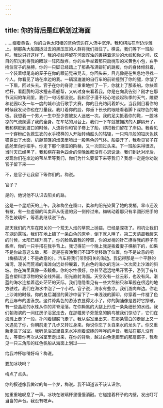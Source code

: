 ```yaml
---
---
---
```

title: 你的背后是红帆划过海面
---




……缀着黄昏。你的白色太阳帽的蓝色饰边在人流中沉浮。我和棋站在岸边沙滩上。朝那条大船围拢过去的黑压压的人群将我们挡住了。棋说，我们等下一班船吧。我说只好这样了。我的视线停留在河面浑浊的裹挟着泥沙的水线和你之间，炫目的阳光刺得我的眼球一阵阵酸疼。你的左手举着那只扁桃形的米黄色小包，右手拽住官子的胳膊，你的一只脚已经踏上了那条布满铆钉的跳板，你的身体倾斜着，一个装着绿尾鸟的笼子在你的眼前晃来晃去。你回头来，目光像是在焦急地寻找一个人。你看见了站在岸边的我。一辆湿漉漉的自行车的前轮撞到了你的腿，你皱了一下眉，回过头去。官子在你的脊背上重重地推了一下，你就上了那条船。你扶着栏杆，看翻腾的河水撞击着船帮，又转过身来看着我，你是在向我告别？刚才在那节沉闷的车厢里，我们一句话都没说。我和官子漫不经心地谈起秋季的天气，雕塑和花园以及一年一度的城市流行歌手大赛，你的目光灼闪着妒火。当我侧目看你的时候我发现你也在打量我。我盯着你的脸，你垂下长长的眼睫看着脚下深棕色的地板。我想着一个男人一生中至少要被女人迷惑一次。我的足尖抵着你的鞋，一股冰凉的气流爬遍了我的全身。在车站的月台上，我们一下车就被拥挤的人群隔开了。我和棋赶到渡口的时候，人流将你和官子卷上了船，却把我们留在了岸边。我看见一个穿粉红色救生衣的水手模样的人开始转动船头的轱辘，一只鸡爪般的铅灰色铁锚露出了水面，机舱顶篷的烟囱里喷出一股黑色的气体。船要开了，我看见官子在底舱里向你招手。你走下那个潮湿的阶梯，又一次回过头来。下一班船来得很迟，当时天已经黑了，我和棋在暮色四合的傍晚谁都没有心思说话。我们到达对岸后，发现你们在岸边的苇丛里等我们，你们为什么要留下来等我们？我想一定是你劝说官子留下来——

不，是官子让我留下等你们的。梅说。

官子？

是的，他说他不认识去阳关的路。

这是一个星期天的上午。我和梅坐在窗口，柔和的阳光染黄了她的发梢。早市还没有散，有一些虚弱的叫卖声从街道的另一侧传过来。梅转动着那只有半圆形把手的茶色玻璃杯，等着我继续说下去。

那天我们的汽车在阳关的一个荒无人烟的草原上抛锚，已经是深夜了。司机让我们在湖边露宿。我们在地上铺了一条白色的床单，倒下就入睡了。第二天清晨我醒来的时候，太阳已经升高了，你的脸贴着我的脖颈，你的发梢的针芒撩得我的脖子有些痒，你的一只手搭在我手背上。我记得前一个晚上我是挨着妻子棋躺下的，如果不是你故意这么做，那一定是在夜晚我们不知不觉移动了位置，你不是故意的吧（梅插话说：不是故意的）。汽车将我们带到阳关的海边。我记得那是一个平静的海湾，漫长而荒凉的海滩向远处伸展着，乳白色的海水的泡沫一次次爬上沙滩的斜坡。你在海里真像一条鳗鱼。你的水性很好。你甚至远远地甩开官子，游到了有红蓝白塑料漂浮物的安全线外面。阳光直射海面。天空没有一丝云彩，也没有风。湛蓝的海水连接着远处茫茫的天际。我们隐隐看见有一些大型船只和军舰在很远的地方驶过。我们在海水中泡了一个小时。官子说，海水有些凉。我们游向岸边。你走上沙滩的时候，你的身后潮湿的黄沙中留下了一串浅浅的脚印。你穿着一件褪了色的亚麻布的游泳衣。这件绛紫色的游泳衣显得太小了，你的胸脯像是要将它撑破。有一些晶亮的水珠从你的背脊滚落，在你黝黑的大腿上形成一条条细长的水线。我们朝海滨的一间红房子浴室走去，在那幢房子旁憩息的鸥鸟被我们惊动了，它们在海滩上走了一段，扑闪着翅膀飞走了。我从浴室里出来，在那条雪白的走廊上又一次遇见了你，你朝前走了几步又转过身来。你说你忘了关自来水的龙头了。你又重新走进了浴室。我听见浴室里自来水冲刷着瓷砖的哗哗的声音。我站在那儿没有动，等着你再次从浴室里走出来，在你的背后，越过白色走廊里的那扇窗子，我看见一只三角形的红色帆船从海面上划过——

给我冲杯咖啡好吗？梅说。

要加冰块吗？

梅点了点头。

你的叙述像我做过的每一个梦，梅说。我不知道该不该认识你。

她重重地叹息了一声。冰块在玻璃杯里慢慢消融。它碰撞着杯子的内壁，发出叮叮当当的声音。我没有吱声。